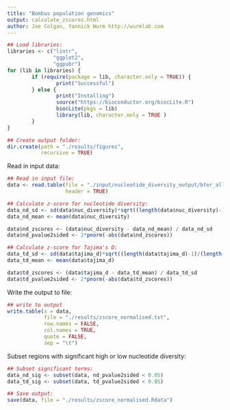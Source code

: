 ```yaml
---
title: "Bombus population genomics"
output: calculate_zscores.html
author: Joe Colgan, Yannick Wurm http://wurmlab.com
---
```


```r
## Load libraries:
libraries <- c("lintr",
               "ggplot2",
               "ggpubr")
for (lib in libraries) {
        if (require(package = lib, character.only = TRUE)) {
                print("Successful")
        } else {
                print("Installing")
                source("https://bioconductor.org/biocLite.R")
                biocLite(pkgs = lib)
                library(lib, character.only = TRUE )
        }
}

## Create output folder:
dir.create(path = "./results/figures",
           recursive = TRUE)

```

Read in input data:

```r
## Read in input file:
data <- read.table(file = "./input/nucleotide_diversity_output/bter_all_chrom_100kb.txt",
                   header = TRUE)

## Calculate z-score for nucleotide diversity:
data_nd_sd <- sd(data$nuc_diversity)*sqrt((length(data$nuc_diversity)-1)/(length(data$nuc_diversity)))
data_nd_mean <- mean(data$nuc_diversity)

data$nd_zscores <- (data$nuc_diversity - data_nd_mean) / data_nd_sd
data$nd_pvalue2sided <- 2*pnorm(-abs(data$nd_zscores))

## Calculate z-score for Tajima's D:
data_td_sd <- sd(data$tajima_d)*sqrt((length(data$tajima_d)-1)/(length(data$tajima_d)))
data_td_mean <- mean(data$tajima_d)

data$td_zscores <- (data$tajima_d - data_td_mean) / data_td_sd
data$td_pvalue2sided <- 2*pnorm(-abs(data$td_zscores))
```

Write the output to file:

```r
## write to output
write.table(x = data,
            file = "./results/zscore_normalised.txt",
            row.names = FALSE,
            col.names = TRUE,
            quote = FALSE,
            sep = "\t")
```

Subset regions with significant high or low nucleotide diversity:

```r
## Subset significant terms:
data_nd_sig <- subset(data, nd_pvalue2sided < 0.05)
data_td_sig <- subset(data, td_pvalue2sided < 0.05)

## Save output:
save(data, file = "./results/zscore_normalised.Rdata")
```
